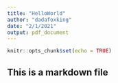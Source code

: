 ```yaml
---
title: "HelloWorld"
author: "dadafoxking"
date: "2/1/2021"
output: pdf_document
---
```


```r
knitr::opts_chunk$set(echo = TRUE)
```

## This is a markdown file
